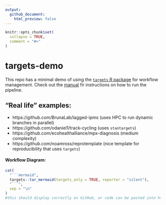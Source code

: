 ```yaml
---
output: 
  github_document:
    html_preview: false
---
```


<!-- README.md is generated from README.Rmd. Please edit that file -->

```r
knitr::opts_chunk$set(
  collapse = TRUE,
  comment = "#>"
)
```

# targets-demo

<!-- badges: start -->
<!-- badges: end -->

This repo has a minimal demo of using the [`targets` R package](https://books.ropensci.org/targets/) for workflow management.  Check out the [manual](https://books.ropensci.org/targets/walkthrough.html#inspect-the-pipeline) fir instructions on how to run the pipeline.

## "Real life" examples:

- https://github.com/BrunaLab/lagged-ipms (uses HPC to run dynamic branches in parallel)
- https://github.com/odaniel1/track-cycling (uses `stantargets`)
- https://github.com/ecohealthalliance/mpx-diagnosis (medium complexity)
- https://github.com/noamross/reprotemplate (nice template for reproducibility that uses `targets`)

#### Workflow Diagram:

```r
cat(
  "```mermaid",
  targets::tar_mermaid(targets_only = TRUE, reporter = "silent"),
  "```",
  sep = "\n"
)
#this should display correctly on GitHub, or code can be pasted into https://mermaid.live
```

